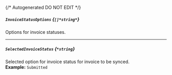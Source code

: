 {/* Autogenerated DO NOT EDIT  */}
##### `InvoiceStatusOptions` *{`[]*string*`}*
Options for invoice statuses.

---
##### `SelectedInvoiceStatus` *{`*string`}*
Selected option for invoice status for invoice to be synced.
<br/>
**Example:** `Submitted`


